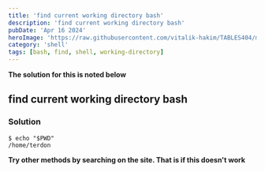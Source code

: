 ```yaml
---
title: 'find current working directory bash'
description: 'find current working directory bash'
pubDate: 'Apr 16 2024'
heroImage: 'https://raw.githubusercontent.com/vitalik-hakim/TABLES404/main/error_b/SHELL.jpg'
category: 'shell'
tags: [bash, find, shell, working-directory]
---
```


**The solution for this is noted below**

## find current working directory bash

### Solution

```shell
$ echo "$PWD"
/home/terdon
```

**Try other methods by searching on the site. That is if this doesn't work**
